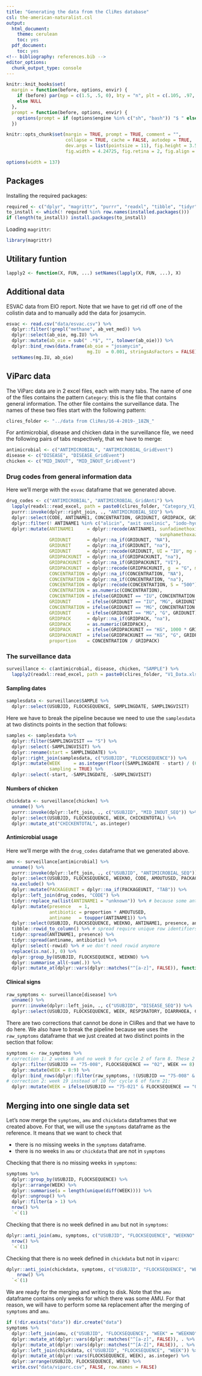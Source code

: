 ```yaml
---
title: "Generating the data from the CliRes database"
csl: the-american-naturalist.csl
output:
  html_document:
    theme: cerulean
    toc: yes
  pdf_document:
    toc: yes
<!-- bibliography: references.bib -->
editor_options: 
  chunk_output_type: console
---
```


<!--
IMAGES:
Insert them with: ![alt text](image.png)
You can also resize them if needed: convert image.png -resize 50% image.png
If you want to center the image, go through HTML code:
<div style="text-align:center"><img src ="image.png"/></div>

REFERENCES:
For references: Put all the bibTeX references in the file "references.bib"
in the current folder and cite the references as @key or [@key] in the text.
Uncomment the bibliography field in the above header and put a "References"
title wherever you want to display the reference list.
-->

<style type="text/css">
.main-container {
  max-width: 1370px;
  margin-left: auto;
  margin-right: auto;
}
</style>

```r
knitr::knit_hooks$set(
  margin = function(before, options, envir) {
    if (before) par(mgp = c(1.5, .5, 0), bty = "n", plt = c(.105, .97, .13, .97))
    else NULL
  },
  prompt = function(before, options, envir) {
    options(prompt = if (options$engine %in% c("sh", "bash")) "$ " else "> ")
  })

knitr::opts_chunk$set(margin = TRUE, prompt = TRUE, comment = "",
                      collapse = TRUE, cache = FALSE, autodep = TRUE,
                      dev.args = list(pointsize = 11), fig.height = 3.5,
                      fig.width = 4.24725, fig.retina = 2, fig.align = "center")

options(width = 137)
```

## Packages

Installing the required packages:

```r
required <- c("dplyr", "magrittr", "purrr", "readxl", "tibble", "tidyr")
to_install <- which(! required %in% row.names(installed.packages()))
if (length(to_install)) install.packages(to_install)
```

Loading `magrittr`:

```r
library(magrittr)
```

## Utilitary funtion

```r
lapply2 <- function(X, FUN, ...) setNames(lapply(X, FUN, ...), X)
```

## Additional data

ESVAC data from EIO report. Note that we have to get rid off one of the colistin
data and to manually add the data for josamycin.

```r
esvac <- read.csv("data/esvac.csv") %>% 
  dplyr::filter(!grepl("methane", ab_vet_med)) %>% 
  dplyr::select(ab_oie, mg.IU) %>% 
  dplyr::mutate(ab_oie = sub(" .*$", "", tolower(ab_oie))) %>% 
  dplyr::bind_rows(data.frame(ab_oie = "josamycin",
                              mg.IU  = 0.001, stringsAsFactors = FALSE)) %$%
  setNames(mg.IU, ab_oie)
```

## ViParc data

The ViParc data are in 2 excel files, each with many tabs. The name of one of
the files contains the pattern `Category`: this is the file that contains
general information. The other file contains the surveillance data. The names of
these two files start with the following pattern:

```r
clires_folder <- "../data from CliRes/16-4-2019-_18ZN_"
```

For antimicrobial, disease and chicken data in the surveillance file, we need
the following pairs of tabs respectively, that we have to merge:

```r
antimicrobial <- c("ANTIMICROBIAL", "ANTIMICROBIAL_GridEvent")
disease <- c("DISEASE", "DISEASE_GridEvent")
chicken <- c("MID_INOUT", "MID_INOUT_GridEvent")
```

### Drug codes from general information data

Here we'll merge with the `esvac` dataframe that we generated above.

```r
drug_codes <- c("ANTIMICROBIAL", "ANTIMICROBIAL_GridAnti") %>% 
  lapply(readxl::read_excel, path = paste0(clires_folder, "Category_V1_Data.xls")) %>% 
  purrr::invoke(dplyr::right_join, ., "ANTIMICROBIAL_SEQ") %>% 
  dplyr::select(CODE, ANTINAME1, CONCENTRATION, GRIDUNIT, GRIDPACK, GRIDPACKUNIT) %>%
  dplyr::filter(! ANTINAME1 %in% c("alicin", "axit oxolinic", "iodo-hydroxyquinoline", "metronidazol", "nystatin")) %>% 
  dplyr::mutate(ANTINAME1     = dplyr::recode(ANTINAME1, sunfadimethoxine  = "sulfadimethoxine",
                                                         sunphamethoxazole = "sulphamethoxazole"),
                GRIDUNIT      = dplyr::na_if(GRIDUNIT, "NA"),
                GRIDUNIT      = dplyr::na_if(GRIDUNIT, "na"),
                GRIDUNIT      = dplyr::recode(GRIDUNIT, UI = "IU", mg = "MG"),
                GRIDPACKUNIT  = dplyr::na_if(GRIDPACKUNIT, "na"),
                GRIDPACKUNIT  = dplyr::na_if(GRIDPACKUNIT, "VI"),
                GRIDPACKUNIT  = dplyr::recode(GRIDPACKUNIT, g  = "G", ml = "G", ML = "G"),
                CONCENTRATION = dplyr::na_if(CONCENTRATION, "NA"),
                CONCENTRATION = dplyr::na_if(CONCENTRATION, "na"),
                CONCENTRATION = dplyr::recode(CONCENTRATION, S = "500"), # this will ultimately be corrected in CliRes
                CONCENTRATION = as.numeric(CONCENTRATION),
                CONCENTRATION = ifelse(GRIDUNIT == "IU", CONCENTRATION * esvac[ANTINAME1], CONCENTRATION),
                GRIDUNIT      = ifelse(GRIDUNIT == "IU", "MG", GRIDUNIT), # HAS TO BE HERE!!!
                CONCENTRATION = ifelse(GRIDUNIT == "MG", CONCENTRATION / 1000, CONCENTRATION),
                GRIDUNIT      = ifelse(GRIDUNIT == "MG", "G", GRIDUNIT), # HAS TO BE HERE!!!
                GRIDPACK      = dplyr::na_if(GRIDPACK, "na"),
                GRIDPACK      = as.numeric(GRIDPACK),
                GRIDPACK      = ifelse(GRIDPACKUNIT == "KG", 1000 * GRIDPACK, GRIDPACK),
                GRIDPACKUNIT  = ifelse(GRIDPACKUNIT == "KG", "G", GRIDPACKUNIT), # HAS TO BE HERE!!! 
                proportion    = CONCENTRATION / GRIDPACK)
```

### The surveillance data

```r
surveillance <- c(antimicrobial, disease, chicken, "SAMPLE") %>%
  lapply2(readxl::read_excel, path = paste0(clires_folder, "V1_Data.xls"))
```

#### Sampling dates

```r
samplesdata <- surveillance$SAMPLE %>% 
  dplyr::select(USUBJID, FLOCKSEQUENCE, SAMPLINGDATE, SAMPLINGVISIT)
```

Here we have to break the pipeline because we need to use the `samplesdata` at
two distincts points in the section that follows:

```r
samples <- samplesdata %>%
  dplyr::filter(SAMPLINGVISIT == "S") %>%
  dplyr::select(-SAMPLINGVISIT) %>%
  dplyr::rename(start = SAMPLINGDATE) %>%
  dplyr::right_join(samplesdata, c("USUBJID", "FLOCKSEQUENCE")) %>%
  dplyr::mutate(WEEK     = as.integer(floor((SAMPLINGDATE - start) / (60 * 60 * 24 * 7)) + 1),
                sampling = TRUE) %>% 
  dplyr::select(-start, -SAMPLINGDATE, -SAMPLINGVISIT)
```

#### Numbers of chicken

```r
chickdata <- surveillance[chicken] %>% 
  unname() %>% 
  purrr::invoke(dplyr::left_join, ., c("USUBJID", "MID_INOUT_SEQ")) %>% 
  dplyr::select(USUBJID, FLOCKSEQUENCE, WEEK, CHICKENTOTAL) %>% 
  dplyr::mutate_at("CHICKENTOTAL", as.integer)
```

#### Antimicrobial usage

Here we'll merge with the `drug_codes` dataframe that we generated above.

```r
amu <- surveillance[antimicrobial] %>% 
  unname() %>% 
  purrr::invoke(dplyr::left_join, ., c("USUBJID", "ANTIMICROBIAL_SEQ")) %>% 
  dplyr::select(USUBJID, FLOCKSEQUENCE, WEEKNO, CODE, AMOUTUSED, PACKAGEUNIT) %>%
  na.exclude() %>% 
  dplyr::mutate(PACKAGEUNIT = dplyr::na_if(PACKAGEUNIT, "TAB")) %>% 
  dplyr::left_join(drug_codes, "CODE") %>%
  tidyr::replace_na(list(ANTINAME1 = "unknown")) %>% # because some antibiotic names are unknown
  dplyr::mutate(presence   = 1,
                antibiotic = proportion * AMOUTUSED,
                antiname   = toupper(ANTINAME1)) %>%
  dplyr::select(USUBJID, FLOCKSEQUENCE, WEEKNO, ANTINAME1, presence, antibiotic, antiname) %>% 
  tibble::rowid_to_column() %>% # spread require unique row identifiers
  tidyr::spread(ANTINAME1, presence) %>%
  tidyr::spread(antiname, antibiotic) %>%
  dplyr::select(-rowid) %>% # we don't need rowid anymore
  replace(is.na(.), 0) %>%
  dplyr::group_by(USUBJID, FLOCKSEQUENCE, WEEKNO) %>%
  dplyr::summarise_all(~sum(.)) %>%
  dplyr::mutate_at(dplyr::vars(dplyr::matches("^[a-z]", FALSE)), function(x) x > 0)
```

#### Clinical signs

```r
raw_symptoms <- surveillance[disease] %>% 
  unname() %>% 
  purrr::invoke(dplyr::left_join, ., c("USUBJID", "DISEASE_SEQ")) %>%
  dplyr::select(USUBJID, FLOCKSEQUENCE, WEEK, RESPIRATORY, DIARRHOEA, CNS, MALAISE, LEGLESIONS, SUDDENDEATH)
```

There are two corrections that cannot be done in CliRes and that we have to do
here. We also have to break the pipeline because we uses the `raw_symptoms`
dataframe that we just created at two distinct points in the section that
follow:

```r
symptoms <- raw_symptoms %>% 
# correction 1: 2 weeks 8 and no week 9 for cycle 2 of farm 8. These 2 weeks are identical
  dplyr::filter(USUBJID == "75-008", FLOCKSEQUENCE == "02", WEEK == 8) %>% 
  dplyr::mutate(WEEK = 8:9) %>%
  dplyr::bind_rows(dplyr::filter(raw_symptoms, !(USUBJID == "75-008" & FLOCKSEQUENCE == "02" & WEEK == 8))) %>% 
# correction 2: week 19 instead of 10 for cycle 6 of farm 21:
  dplyr::mutate(WEEK = ifelse(USUBJID == "75-021" & FLOCKSEQUENCE == "06" & WEEK == 19, 10, WEEK))
```

## Merging into one single data set

Let's now merge the `symptoms`, `amu` and `chickdata` dataframes that we created
above. For that, we will use the `symptoms` dataframe as the reference. It means
that we want to check that

* there is no missing weeks in the `symptoms` dataframe.
* there is no weeks in `amu` or `chickdata` that are not in `symptoms`

Checking that there is no missing weeks in `symptoms`:

```r
symptoms %>%
  dplyr::group_by(USUBJID, FLOCKSEQUENCE) %>%
  dplyr::arrange(WEEK) %>%
  dplyr::summarise(a = length(unique(diff(WEEK)))) %>%
  dplyr::ungroup() %>%
  dplyr::filter(a > 1) %>% 
  nrow() %>% 
  `<`(1)
```

Checking that there is no week defined in `amu` but not in `symptoms`:

```r
dplyr::anti_join(amu, symptoms, c("USUBJID", "FLOCKSEQUENCE", "WEEKNO" = "WEEK")) %>% 
  nrow() %>% 
  `<`(1)
```

Checking that there is no week defined in `chickdata` but not in `viparc`:

```r
dplyr::anti_join(chickdata, symptoms, c("USUBJID", "FLOCKSEQUENCE", "WEEK")) %>% 
    nrow() %>% 
  `<`(1)
```

We are ready for the merging and writing to disk. Note that the `amu` dataframe
contains only weeks for which there was some AMU. For that reason, we will have
to perform some `NA` replacement after the merging of `symptoms` and `amu`.

```r
if (!dir.exists("data")) dir.create("data")
symptoms %>% 
  dplyr::left_join(amu, c("USUBJID", "FLOCKSEQUENCE", "WEEK" = "WEEKNO")) %>% 
  dplyr::mutate_at(dplyr::vars(dplyr::matches("^[a-z]", FALSE)), . %>% ifelse(is.na(.), FALSE, .)) %>% 
  dplyr::mutate_at(dplyr::vars(dplyr::matches("^[A-Z]", FALSE)), . %>% ifelse(is.na(.), 0, .)) %>% 
  dplyr::left_join(chickdata, c("USUBJID", "FLOCKSEQUENCE", "WEEK")) %>% 
  dplyr::mutate_at(dplyr::vars(FLOCKSEQUENCE, WEEK), as.integer) %>% 
  dplyr::arrange(USUBJID, FLOCKSEQUENCE, WEEK) %>% 
  write.csv("data/viparc.csv", FALSE, row.names = FALSE)
```









